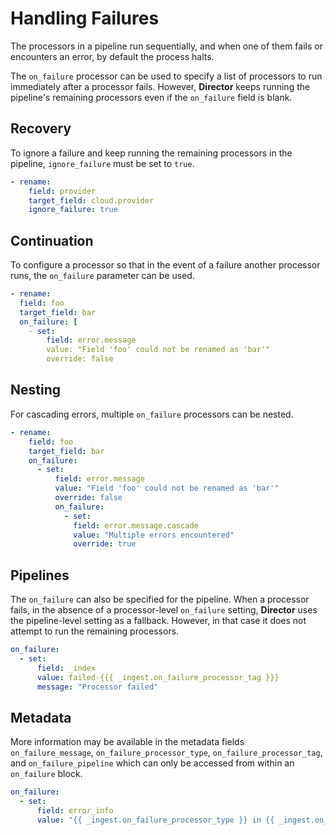 # Handling Failures

The processors in a pipeline run sequentially, and when one of them fails or encounters an error, by default the process halts.

The `on_failure` processor can be used to specify a list of processors to run immediately after a processor fails. However, **Director** keeps running the pipeline's remaining processors even if the `on_failure` field is blank.

## Recovery

To ignore a failure and keep running the remaining processors in the pipeline, `ignore_failure` must be set to `true`.

```yaml
- rename:
    field: provider
    target_field: cloud.provider
    ignore_failure: true
```

## Continuation

To configure a processor so that in the event of a failure another processor runs, the `on_failure` parameter can be used.

```yaml
- rename:
  field: foo
  target_field: bar
  on_failure: [
    - set:
        field: error.message
        value: "Field 'foo' could not be renamed as 'bar'"
        override: false
```

## Nesting

For cascading errors, multiple `on_failure` processors can be nested.

```yaml
- rename:
    field: foo
    target_field: bar
    on_failure:
      - set:
          field: error.message
          value: "Field 'foo' could not be renamed as 'bar'"
          override: false
          on_failure:
            - set:
              field: error.message.cascade
              value: "Multiple errors encountered"
              override: true
```

## Pipelines

The `on_failure` can also be specified for the pipeline. When a processor fails, in the absence of a processor-level `on_failure` setting, **Director** uses the pipeline-level setting as a fallback. However, in that case it does not attempt to run the remaining processors.

```yaml
on_failure:
  - set:
      field: _index
      value: failed-{{{ _ingest.on_failure_processor_tag }}}
      message: "Processor failed"
```

## Metadata

More information may be available in the metadata fields `on_failure_message`, `on_failure_processor_type`, `on_failure_processor_tag`, and `on_failure_pipeline` which can only be accessed from within an `on_failure` block.

```yaml
on_failure:
  - set:
      field: error_info
      value: "{{ _ingest.on_failure_processor_type }} in {{ _ingest.on_failure_pipeline }} failed; error message: {{ _ingest.on_failure_message }}"
```
